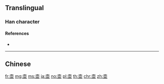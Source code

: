 {{character info/new}}
{{also|壺}}
==Translingual==
{{Han simplified forms|壺|壷|壶|ex=y}}

===Han character===
{{Han char|rn=33|rad=士|as=07|sn=10|four=|canj=GBTC|ids=⿳士冖业}}

====References====
* {{Han ref|kx=0243.071|hdz=10447.060|uh=58F6|ud=22774}}

----

==Chinese==
{{zh-see|壺}}

[[fr:壶]]
[[mg:壶]]
[[ms:壶]]
[[ja:壶]]
[[no:壶]]
[[pl:壶]]
[[th:壶]]
[[chr:壶]]
[[zh:壶]]